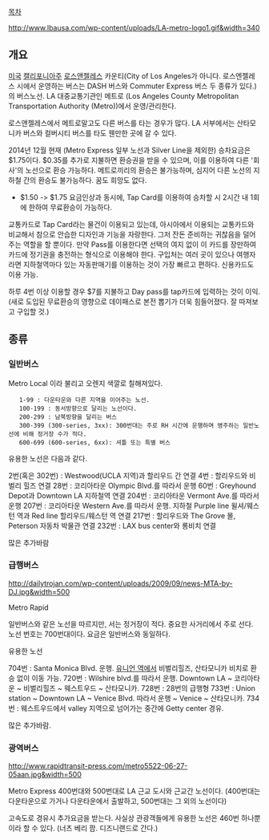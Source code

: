 {{{+1 Los Angeles County Metropolitan Transportation Authority }}}

[[목차]]

http://www.lbausa.com/wp-content/uploads/LA-metro-logo1.gif&width=340

== 개요 ==
[[미국]] [[캘리포니아]]주 [[로스앤젤레스]] 카운티(City of Los Angeles가 아니다. 로스엔젤레스 시에서 운영하는 버스는 DASH 버스와 Commuter Express 버스 두 종류가 있다.)의 버스노선. LA 대중교통기관인 메트로 (Los Angeles County Metropolitan Transportation Authority (Metro))에서 운영/관리한다. 

로스앤젤레스에서 메트로말고도 다른 버스를 타는 경우가 많다. LA 서부에서는 산타모니카 버스와 컬버시티 버스를 타도 웬만한 곳에 갈 수 있다.

2014년 12월 현재 (Metro Express 일부 노선과 Silver Line을 제외한) 승차요금은 $1.75이다.
$0.35를 추가로 지불하면 환승권을 받을 수 있으며, 이를 이용하여 다른 '회사'의 노선으로 환승 가능하다.
메트로끼리의 환승은 불가능하며, 심지어 다른 노선의 지하철 간의 환승도 불가능하다. 꿈도 희망도 없다.

*$1.50 -> $1.75 요금인상과 동시에, Tap Card를 이용하여 승차할 시 2시간 내 1회에 한하여 무료환승이 가능하다.

교통카드로 Tap Card라는 물건이 이용되고 있는데, 아시아에서 이용되는 교통카드와 비교해서 참으로 안습한 디자인과 기능을 자랑한다. 그저 잔돈 준비하는 귀찮음을 덜어주는 역할을 할 뿐이다.
만약 Pass를 이용한다면 선택의 여지 없이 이 카드를 장만하여 카드에 정기권을 충전하는 형식으로 이용해야 한다.
구입처는 여러 곳이 있으나 여행자라면 지하철역마다 있는 자동판매기를 이용하는 것이 가장 빠르고 편하다. 신용카드도 이용 가능.

하루 4번 이상 이용할 경우 $7를 지불하고 Day pass를 tap카드에 입력하는 것이 이익.
(새로 도입된 무료환승의 영향으로 데이패스로 본전 뽑기가 더욱 힘들어졌다. 잘 따져보고 구입할 것.)

== 종류 ==

=== 일반버스 === 
{{{#!html
<a href="http://www.flickr.com/photos/southerncalifornian/7878824242/" title="LA Metro by So Cal Metro, on Flickr"><img src="http://farm9.staticflickr.com/8445/7878824242_ed7a093a44.jpg" width="500" height="333" alt="LA Metro"></a>
}}}
Metro Local 이라 불리고 오렌지 색깔로 칠해져있다.  

    1-99 : 다운타운와 다른 지역을 이어주는 노선.
    100-199 : 동서방향으로 달리는 노선이다.
    200-299 : 남북방향을 달리는 버스
    300-399 (300-series, 3xx): 300번대는 주로 RH 시간에 운행하며 병주하는 일반노선에 비해 정거장 수가 적다. 
    600-699 (600-series, 6xx): 셔틀 또는 특별 버스

유용한 노선은 다음과 같다.

2번(혹은 302번) : Westwood(UCLA 지역)과 할리우드 간 연결
4번 : 할리우드와 비벌리 힐즈 연결
28번 : 코리아타운 Olympic Blvd.를 따라서 운행
60번 : Greyhound Depot과 Downtown LA 지하철역 연결
204번 : 코리아타운 Vermont Ave.를 따라서 운행
207번 : 코리아타운 Western Ave.를 따라서 운행. 지하철 Purple line 윌셔/웨스턴 역과 Red line 할리우드/웨스턴 역 연결
217번 : 할리우드와 The Grove 몰, Peterson 자동차 박물관 연결
232번 : LAX bus center와 롱비치 연결

많은 추가바람

=== 급행버스 ===
http://dailytrojan.com/wp-content/uploads/2009/09/news-MTA-by-DJ.jpg&width=500

Metro Rapid

일반버스와 같은 노선을 따르지만, 서는 정거장이 적다.  중요한 사거리에서 주로 선다.  
노선 번호는 700번대이다.  요금은 일반버스와 동일하다.

유용한 노선

704번 : Santa Monica Blvd. 운행. [[유니언 역]]에서 비벌리힐즈, 산타모니카 비치로 환승 없이 이동 가능. 
720번 : Wilshire blvd.를 따라서 운행. Downtown LA ~ 코리아타운 ~ 비벌리힐즈 ~ 웨스트우드 ~ 산타모니카.
728번 : 28번의 급행형
733번 : Union station ~ Downtown LA ~ Venice Blvd. 따라서 운행 ~ Venice ~ 산타모니카.
734번 : 웨스트우드에서 valley 지역으로 넘어가는 중간에 Getty center 경유.

많은 추가바람.

=== 광역버스 ===
http://www.rapidtransit-press.com/metro5522-06-27-05aan.jpg&width=500

Metro Express
400번대와 500번대로 LA 근교 도시와 근교간 노선이다. (400번대는 다운타운으로 가거나 다운타운에서 출발하고, 500번대는 그 외의 노선이다)

고속도로 경유시 추가요금을 받는다.
사실상 관광객들에게 유용한 노선은 460번 하나뿐이라 할 수 있다. (너츠 베리 팜. 디즈니랜드로 간다.)
